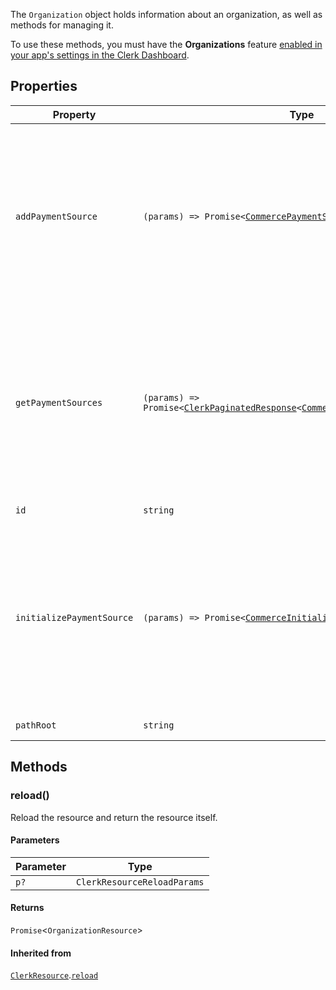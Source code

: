 The `Organization` object holds information about an organization, as well as methods for managing it.

To use these methods, you must have the **Organizations** feature [enabled in your app's settings in the Clerk Dashboard](/docs/organizations/overview#enable-organizations-in-your-application).

## Properties

| Property                                                       | Type                                                                                                                                                                                              | Description                                                                                                                                                                                                                                                                                                         | Overrides                                                           |
| -------------------------------------------------------------- | ------------------------------------------------------------------------------------------------------------------------------------------------------------------------------------------------- | ------------------------------------------------------------------------------------------------------------------------------------------------------------------------------------------------------------------------------------------------------------------------------------------------------------------- | ------------------------------------------------------------------- |
| <a id="addpaymentsource"></a> `addPaymentSource`               | <code>(params) => Promise\<[CommercePaymentSourceResource](commerce-payment-source-resource.mdx)\></code>                                                                                         | **`Experimental`** This is an experimental API for the Billing feature that is available under a public beta, and the API is subject to change. It is advised to pin the SDK version and the clerk-js version to a specific version to avoid breaking changes. Example: `<ClerkProvider clerkJsVersion="x.x.x" />`. | -                                                                   |
| <a id="getpaymentsources"></a> `getPaymentSources`             | <code>(params) => Promise\<[ClerkPaginatedResponse](/docs/references/javascript/types/clerk-paginated-response)\<[CommercePaymentSourceResource](commerce-payment-source-resource.mdx)\>\></code> | **`Experimental`** This is an experimental API for the Billing feature that is available under a public beta, and the API is subject to change. It is advised to pin the SDK version and the clerk-js version to a specific version to avoid breaking changes. Example: `<ClerkProvider clerkJsVersion="x.x.x" />`. | -                                                                   |
| <a id="id"></a> `id`                                           | `string`                                                                                                                                                                                          | The unique identifier of the resource.                                                                                                                                                                                                                                                                              | [`ClerkResource`](clerk-resource.mdx).[`id`](clerk-resource.mdx#id) |
| <a id="initializepaymentsource"></a> `initializePaymentSource` | <code>(params) => Promise\<[CommerceInitializedPaymentSourceResource](commerce-initialized-payment-source-resource.mdx)\></code>                                                                  | **`Experimental`** This is an experimental API for the Billing feature that is available under a public beta, and the API is subject to change. It is advised to pin the SDK version and the clerk-js version to a specific version to avoid breaking changes. Example: `<ClerkProvider clerkJsVersion="x.x.x" />`. | -                                                                   |
| <a id="pathroot"></a> `pathRoot`                               | `string`                                                                                                                                                                                          | The root path of the resource.                                                                                                                                                                                                                                                                                      | -                                                                   |

## Methods

### reload()

Reload the resource and return the resource itself.

#### Parameters

| Parameter | Type                        |
| --------- | --------------------------- |
| `p?`      | `ClerkResourceReloadParams` |

#### Returns

`Promise`\<`OrganizationResource`\>

#### Inherited from

[`ClerkResource`](clerk-resource.mdx).[`reload`](clerk-resource.mdx#reload)
